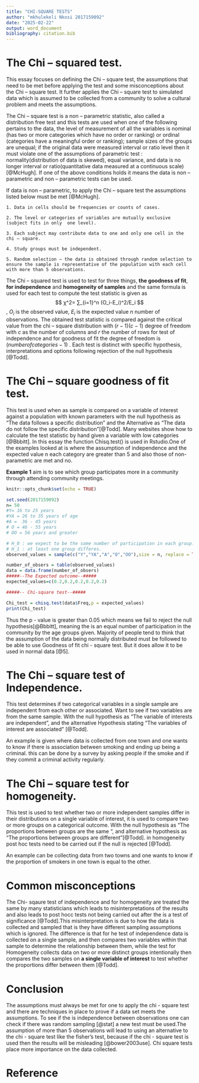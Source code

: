 ```yaml
---
title: "CHI-SQUARE TESTS"
author: "mkhulekeli Nkosi 2017159092"
date: "2025-02-22"
output: word_document
bibliography: citation.bib
---
```

# The Chi – squared test.
This essay focuses on defining the Chi – square test, the assumptions that need to be met before applying the test and some misconceptions about the Chi – square test. It further applies the Chi – square test to simulated data which is assumed to be collected from a community to solve a cultural problem and meets the assumptions.

The Chi – square test is a non – parametric statistic, also called a distribution free test and this tests are used when one of the following pertains to the data, the level of measurement of all the variables is nominal (has two or more categories which have no order or ranking) or ordinal (categories have a meaningful order or ranking); sample sizes of the groups are unequal; if the original data were measured interval or ratio level then it must violate one of the assumptions of parametric test : normality(distribution of data is skewed), equal variance, and data is no longer interval or ratio(quantitative data measured at a continuous scale) [@McHugh].  If one of the above conditions holds it means the data is non – parametric and non – parametric tests can be used. 

If data is non – parametric, to apply the Chi – square test the assumptions listed below must be met [@McHugh].

	1. Data in cells should be frequencies or counts of cases.
	
	2. The level or categories of variables are mutually exclusive (subject fits in only  one level).
	
	3. Each subject may contribute data to one and only one cell in the chi – square.
	
	4. Study groups must be independent.
	
	5. Random selection – the data is obtained through random selection to ensure the sample is representative of the population with each cell with more than 5 observations.
	
The Chi – squared test is used to test for three things, **the goodness of fit**, **for independence** and **homogeneity of samples** and the same formula is used for each test to compute the test statistic is given as
                     $$   χ^2= ∑_{i=1}^n (O_i-E_i)^2/E_i $$,
$O_i$   is the observed value, $E_i$ is the expected value $n$ number of observations. The obtained test statistic is compared against the critical value from the chi – square distribution with $(r-1)(c-1)$ degree of freedom with $c$ as the number of columns and $r$ the number of rows for test of independence and for goodness of fit the degree of freedom is $(number of categories-1)$ . Each test is distinct with specific hypothesis, interpretations and options following rejection of the null hypothesis [@Todd].

# The Chi – square goodness of fit test.


This test is used when as sample is compared on a variable of interest against a population with known parameters with the null hypothesis as “The data follows a specific distribution” and the Alternative as “The data do not follow the specific distribution”[@Todd].
Many websites show how to calculate the test statistic by hand given a variable with low categories [@Bbbitt]. In this essay the function Chisq.test() is used in Rstudio.One of the examples looked at is where the assumption of independence and the expected value n each category are greater than 5 and also those of non-parametric are met and no.

**Example 1**
aim is to see which group participates more in a community through attending community meetings.


```r
knitr::opts_chunk$set(echo = TRUE)
```


```r
set.seed(2017159092)
n= 50
#Y= 16 to 25 years
#YA = 26 to 35 years of age
#A =  36 - 45 years
# O = 46 - 55 years
# OO = 56 years and greater

# H_0 : we expect to be the same number of participation in each group.
# H_1 : at least one group differes.
observed_values = sample(c("Y","YA","A","O","OO"),size = n, replace = TRUE)

number_of_obsers = table(observed_values)
data = data.frame(number_of_obsers)
#####--The Expected outcome--#####
expected_values=c(0.2,0.2,0.2,0.2,0.2) 

#####-- Chi-square test--#####

Chi_test = chisq.test(data$Freq,p = expected_values)
print(Chi_test)

```

Thus the p - value is greater than 0.05 which means we fail to reject the null hypothesis[@Bbbitt], meaning the is an equal number of participation in the community by the age groups given.
Majority of people tend to think that the assumption of the data being normally distributed must be followed to be able to use Goodness of fit chi - square test. But it does allow it to be used in normal data [@5].



# The Chi – square test of Independence.

This test determines if two categorical variables in a single sample are independent from each other or associated. Want to see if two variables are from the same sample. With the null hypothesis as “The variable of interests are independent”, and the alternative Hypothesis stating “The variables of interest are associated” [@Todd].

An example is given where data is collected from one town and one wants to know if there is association between smoking and ending up being a criminal. this can be done by a survey by asking people if the smoke and if they commit a criminal activity regularly.

# The Chi – square test for homogeneity.

This test is used to test whether two or more independent samples differ in their distributions on a single variable of interest, it is used to compare two or more groups on a categorical outcome. With the null hypothesis as “The proportions between groups are the same “, and alternative hypothesis as “The proportions between groups are different”[@Todd]. in homogeneity post hoc tests need to be carried out if the null is rejected [@Todd].

An example can be collecting data from two towns and one wants to know if the proportion of smokers in one town is equal to the other.

# Common misconceptions 

The Chi- sqaure test of independence and for homogeneity are treated the same by many statisticians which leads to misinterpretations of the results and also leads to post hocc tests not being carried out after the is a test of significance [@Todd].This misinterpretation is due to how the data is collected and sampled that is they have different sampling assumptions which is ignored. The difference is that for he test of independence data is collected on a single sample, and then compares two variables within that sample to determine the relationship between them, while the test for Homogeneity collects data on two or more distinct groups intentionally then compares the two samples on **a single variable of interest** to test whether the proportions differ between them [@Todd].

# Conclusion

The assumptions must always be met for one to apply the chi - square test and there are techniques in place to prove if a data set meets the assumptions. To see if the is independence between observations one can check if there was random sampling [@stat] a new test must be used.The assumption of more than 5 observations will lead to using an alternative to the chi - square test like the fisher's test, because if the chi - square test is used then the results will be misleading [@bower2003use]. Chi square tests place more importance on the data collected. 

# Reference
